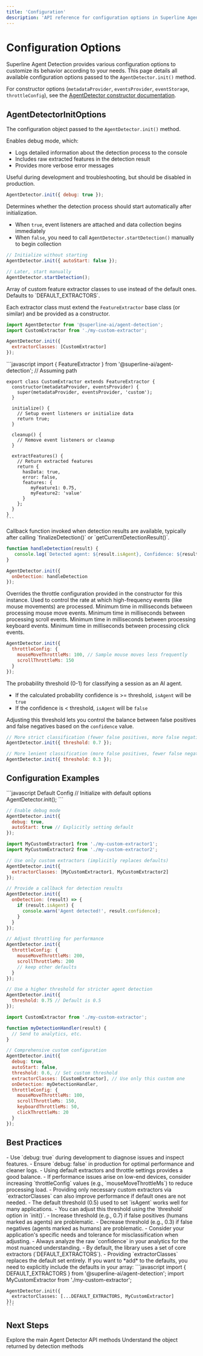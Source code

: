```yaml
---
title: 'Configuration'
description: 'API reference for configuration options in Superline Agent Detection'
---
```


# Configuration Options

Superline Agent Detection provides various configuration options to customize its behavior according to your needs. This page details all available configuration options passed to the `AgentDetector.init()` method.

For constructor options (`metadataProvider`, `eventsProvider`, `eventStorage`, `throttleConfig`), see the [AgentDetector constructor documentation](/api-reference/agent-detector#constructor).

## AgentDetectorInitOptions

The configuration object passed to the `AgentDetector.init()` method.

<ResponseField name="debug" type="boolean" default="false">
  Enables debug mode, which:
  
  - Logs detailed information about the detection process to the console
  - Includes raw extracted features in the detection result
  - Provides more verbose error messages
  
  Useful during development and troubleshooting, but should be disabled in production.
  
  ```javascript
  AgentDetector.init({ debug: true });
  ```
</ResponseField>

<ResponseField name="autoStart" type="boolean" default="true">
  Determines whether the detection process should start automatically after initialization.
  
  - When `true`, event listeners are attached and data collection begins immediately
  - When `false`, you need to call `AgentDetector.startDetection()` manually to begin collection
  
  ```javascript
  // Initialize without starting
  AgentDetector.init({ autoStart: false });
  
  // Later, start manually
  AgentDetector.startDetection();
  ```
</ResponseField>

<ResponseField name="extractorClasses" type="ExtractorClass[]" optional>
  Array of custom feature extractor classes to use instead of the default ones. Defaults to `DEFAULT_EXTRACTORS`.
  
  Each extractor class must extend the `FeatureExtractor` base class (or similar) and be provided as a constructor.
  
  ```javascript
  import AgentDetector from '@superline-ai/agent-detection';
  import CustomExtractor from './my-custom-extractor';
  
  AgentDetector.init({
    extractorClasses: [CustomExtractor]
  });
  ```
  
  <Expandable title="Custom Extractor Structure (Conceptual)">
    ```javascript
    import { FeatureExtractor } from '@superline-ai/agent-detection'; // Assuming path
    
    export class CustomExtractor extends FeatureExtractor {
      constructor(metadataProvider, eventsProvider) {
        super(metadataProvider, eventsProvider, 'custom');
      }
      
      initialize() {
        // Setup event listeners or initialize data
        return true;
      }
      
      cleanup() {
        // Remove event listeners or cleanup
      }
      
      extractFeatures() {
        // Return extracted features
        return {
          hasData: true,
          error: false,
          features: {
             myFeature1: 0.75,
             myFeature2: 'value'
          }
        };
      }
    }
    ```
  </Expandable>
</ResponseField>

<ResponseField name="onDetection" type="(result: DetectionResult) => void" optional>
  Callback function invoked when detection results are available, typically after calling `finalizeDetection()` or `getCurrentDetectionResult()`.
  
  ```javascript
  function handleDetection(result) {
     console.log(`Detected agent: ${result.isAgent}, Confidence: ${result.confidence}`);
  }
  
  AgentDetector.init({
    onDetection: handleDetection
  });
  ```
</ResponseField>

<ResponseField name="throttleConfig" type="ThrottleConfig" optional>
  Overrides the throttle configuration provided in the constructor for this instance.
  Used to control the rate at which high-frequency events (like mouse movements) are processed.

  <Expandable title="ThrottleConfig properties">
    <ResponseField name="mouseMoveThrottleMs" type="number" default="50">
       Minimum time in milliseconds between processing mouse move events.
    </ResponseField>
    <ResponseField name="scrollThrottleMs" type="number" default="100">
       Minimum time in milliseconds between processing scroll events.
    </ResponseField>
    <ResponseField name="keyboardThrottleMs" type="number" default="20">
       Minimum time in milliseconds between processing keyboard events.
    </ResponseField>
    <ResponseField name="clickThrottleMs" type="number" default="10">
       Minimum time in milliseconds between processing click events.
    </ResponseField>
  </Expandable>

  ```javascript
  AgentDetector.init({
    throttleConfig: {
      mouseMoveThrottleMs: 100, // Sample mouse moves less frequently
      scrollThrottleMs: 150
    }
  });
  ```
</ResponseField>

<ResponseField name="threshold" type="number" optional default="0.5">
  The probability threshold (0-1) for classifying a session as an AI agent.
  
  - If the calculated probability confidence is >= threshold, `isAgent` will be `true`
  - If the confidence is < threshold, `isAgent` will be `false`
  
  Adjusting this threshold lets you control the balance between false positives and false negatives based on the `confidence` value.
  
  ```javascript
  // More strict classification (fewer false positives, more false negatives)
  AgentDetector.init({ threshold: 0.7 });
  
  // More lenient classification (more false positives, fewer false negatives)
  AgentDetector.init({ threshold: 0.3 });
  ```
</ResponseField>

## Configuration Examples

<CodeGroup>
  ```javascript Default Config
  // Initialize with default options
  AgentDetector.init();
  ```
  
  ```javascript Debug Mode
  // Enable debug mode
  AgentDetector.init({
    debug: true,
    autoStart: true // Explicitly setting default
  });
  ```
  
  ```javascript Custom Extractors Only
  import MyCustomExtractor1 from './my-custom-extractor1';
  import MyCustomExtractor2 from './my-custom-extractor2';
  
  // Use only custom extractors (implicitly replaces defaults)
  AgentDetector.init({
    extractorClasses: [MyCustomExtractor1, MyCustomExtractor2]
  });
  ```
  
  ```javascript Detection Callback
  // Provide a callback for detection results
  AgentDetector.init({
    onDetection: (result) => {
      if (result.isAgent) {
        console.warn('Agent detected!', result.confidence);
      }
    }
  });
  ```
  
  ```javascript Custom Throttle
  // Adjust throttling for performance
  AgentDetector.init({
    throttleConfig: {
      mouseMoveThrottleMs: 200,
      scrollThrottleMs: 200
      // keep other defaults
    }
  });
  ```

  ```javascript Custom Threshold
  // Use a higher threshold for stricter agent detection
  AgentDetector.init({
    threshold: 0.75 // Default is 0.5
  });
  ```

  ```javascript Complete Custom Config
  import CustomExtractor from './my-custom-extractor';
  
  function myDetectionHandler(result) {
    // Send to analytics, etc.
  }
  
  // Comprehensive custom configuration
  AgentDetector.init({
    debug: true,
    autoStart: false,
    threshold: 0.6, // Set custom threshold
    extractorClasses: [CustomExtractor], // Use only this custom one
    onDetection: myDetectionHandler,
    throttleConfig: {
      mouseMoveThrottleMs: 100,
      scrollThrottleMs: 150,
      keyboardThrottleMs: 50,
      clickThrottleMs: 20
    }
  });
  ```
</CodeGroup>

## Best Practices

<Accordion title="Production vs. Development">
  - Use `debug: true` during development to diagnose issues and inspect features.
  - Ensure `debug: false` in production for optimal performance and cleaner logs.
</Accordion>

<Accordion title="Performance Considerations">
  - Using default extractors and throttle settings provides a good balance.
  - If performance issues arise on low-end devices, consider increasing `throttleConfig` values (e.g., `mouseMoveThrottleMs`) to reduce processing load.
  - Providing only necessary custom extractors via `extractorClasses` can also improve performance if default ones are not needed.
</Accordion>

<Accordion title="Threshold Adjustment">
  - The default threshold (0.5) used to set `isAgent` works well for many applications.
  - You can adjust this threshold using the `threshold` option in `init()`.
  - Increase threshold (e.g., 0.7) if false positives (humans marked as agents) are problematic.
  - Decrease threshold (e.g., 0.3) if false negatives (agents marked as humans) are problematic.
  - Consider your application's specific needs and tolerance for misclassification when adjusting.
  - Always analyze the raw `confidence` in your analytics for the most nuanced understanding.
</Accordion>

<Accordion title="Extractor Management">
  - By default, the library uses a set of core extractors (`DEFAULT_EXTRACTORS`).
  - Providing `extractorClasses` replaces the default set entirely. If you want to *add* to the defaults, you need to explicitly include the defaults in your array:
    ```javascript
    import { DEFAULT_EXTRACTORS } from '@superline-ai/agent-detection';
    import MyCustomExtractor from './my-custom-extractor';

    AgentDetector.init({
      extractorClasses: [...DEFAULT_EXTRACTORS, MyCustomExtractor]
    });
    ```
</Accordion>

## Next Steps

<CardGroup cols={2}>
  <Card
    title="Agent Detector"
    icon="magnifying-glass"
    href="/api-reference/agent-detector"
  >
    Explore the main Agent Detector API methods
  </Card>
  <Card
    title="Detection Result"
    icon="file-code"
    href="/api-reference/detection-result"
  >
    Understand the object returned by detection methods
  </Card>
</CardGroup> 